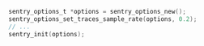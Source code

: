 ```c
sentry_options_t *options = sentry_options_new();
sentry_options_set_traces_sample_rate(options, 0.2);
// ...
sentry_init(options);
```
